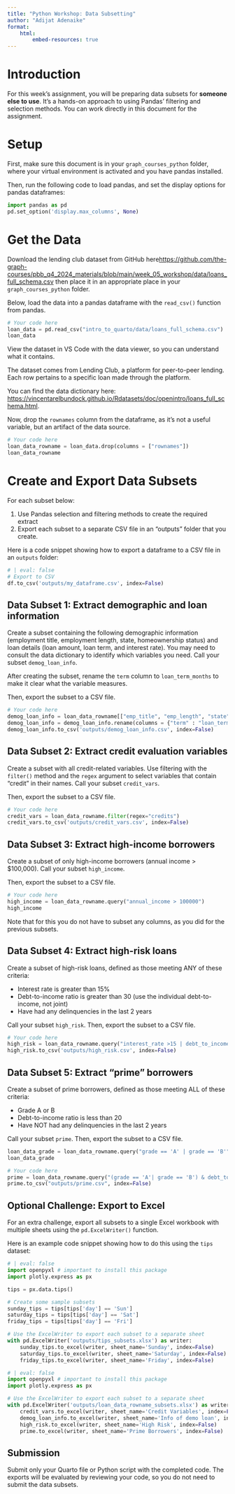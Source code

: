 ```yaml
---
title: "Python Workshop: Data Subsetting"
author: "Adijat Adenaike"
format: 
    html: 
        embed-resources: true 
---
```


# Introduction

For this week's assignment, you will be preparing data subsets for **someone else to use**. It's a hands-on approach to using Pandas' filtering and selection methods. You can work directly in this document for the assignment.

# Setup

First, make sure this document is in your `graph_courses_python` folder, where your virtual environment is activated and you have pandas installed.

Then, run the following code to load pandas, and set the display options for pandas dataframes:

```python
import pandas as pd
pd.set_option('display.max_columns', None)
```

# Get the Data

Download the lending club dataset from GitHub here[https://github.com/the-graph-courses/pbb_q4_2024_materials/blob/main/week_05_workshop/data/loans_full_schema.csv](https://github.com/the-graph-courses/pbb_q4_2024_materials/blob/main/week_05_workshop/data/loans_full_schema.csv) then place it in an appropriate place in your `graph_courses_python` folder.

Below, load the data into a pandas dataframe with the `read_csv()` function from pandas.

```python
# Your code here
loan_data = pd.read_csv("intro_to_quarto/data/loans_full_schema.csv")
loan_data
```

View the dataset in VS Code with the data viewer, so you can understand what it contains.

The dataset comes from Lending Club, a platform for peer-to-peer lending. Each row pertains to a specific loan made through the platform.

You can find the data dictionary here: [https://vincentarelbundock.github.io/Rdatasets/doc/openintro/loans_full_schema.html](https://vincentarelbundock.github.io/Rdatasets/doc/openintro/loans_full_schema.html).

Now, drop the `rownames` column from the dataframe, as it's not a useful variable, but an artifact of the data source.

```python
# Your code here
loan_data_rowname = loan_data.drop(columns = ["rownames"])
loan_data_rowname
```

# Create and Export Data Subsets    

For each subset below:

1) Use Pandas selection and filtering methods to create the required extract
2) Export each subset to a separate CSV file in an "outputs" folder that you create.

Here is a code snippet showing how to export a dataframe to a CSV file in an `outputs` folder:

```python
# | eval: false
# Export to CSV
df.to_csv('outputs/my_dataframe.csv', index=False)
```

## Data Subset 1: Extract demographic and loan information

Create a subset containing the following demographic information (employment title, employment length, state, homeownership status) and loan details (loan amount, loan term, and interest rate). You may need to consult the data dictionary to identify which variables you need. Call your subset `demog_loan_info`.

After creating the subset, rename the `term` column to `loan_term_months` to make it clear what the variable measures.

Then, export the subset to a CSV file.

```python
# Your code here
demog_loan_info = loan_data_rowname[["emp_title", "emp_length", "state", "homeownership", "loan_amount", "term", "interest_rate"]]
demog_loan_info = demog_loan_info.rename(columns = {"term" : "loan_term_months"})
demog_loan_info.to_csv('outputs/demog_loan_info.csv', index=False)
```

## Data Subset 2: Extract credit evaluation variables

Create a subset with all credit-related variables. Use filtering with the `filter()` method and the `regex` argument to select variables that contain "credit" in their names. Call your subset `credit_vars`.

Then, export the subset to a CSV file.

```python
# Your code here
credit_vars = loan_data_rowname.filter(regex="credits")
credit_vars.to_csv('outputs/credit_vars.csv', index=False)
```

## Data Subset 3: Extract high-income borrowers

Create a subset of only high-income borrowers (annual income > $100,000). Call your subset `high_income`.

Then, export the subset to a CSV file.

```python
# Your code here
high_income = loan_data_rowname.query("annual_income > 100000")
high_income
```

Note that for this you do not have to subset any columns, as you did for the previous subsets.

## Data Subset 4: Extract high-risk loans 

Create a subset of high-risk loans, defined as those meeting ANY of these criteria:

- Interest rate is greater than 15%
- Debt-to-income ratio is greater than 30 (use the individual debt-to-income, not joint)
- Have had any delinquencies in the last 2 years

Call your subset `high_risk`. Then, export the subset to a CSV file.

```python
# Your code here
high_risk = loan_data_rowname.query("interest_rate >15 | debt_to_income >30 | delinq_2y >0")
high_risk.to_csv('outputs/high_risk.csv', index=False)
```

## Data Subset 5: Extract "prime" borrowers

Create a subset of prime borrowers, defined as those meeting ALL of these criteria:

- Grade A or B
- Debt-to-income ratio is less than 20
- Have NOT had any delinquencies in the last 2 years

Call your subset `prime`. Then, export the subset to a CSV file.

```python
loan_data_grade = loan_data_rowname.query("grade == 'A' | grade == 'B'")
loan_data_grade
```

```python
# Your code here
prime = loan_data_rowname.query("(grade == 'A'| grade == 'B') & debt_to_income < 20 & delinq_2y == 0")
prime.to_csv("outputs/prime.csv", index=False)
```

## Optional Challenge: Export to Excel

For an extra challenge, export all subsets to a single Excel workbook with multiple sheets using the `pd.ExcelWriter()` function.

Here is an example code snippet showing how to do this using the `tips` dataset:

```python
# | eval: false
import openpyxl # important to install this package
import plotly.express as px

tips = px.data.tips()

# Create some sample subsets
sunday_tips = tips[tips['day'] == 'Sun']
saturday_tips = tips[tips['day'] == 'Sat']
friday_tips = tips[tips['day'] == 'Fri']

# Use the ExcelWriter to export each subset to a separate sheet
with pd.ExcelWriter('outputs/tips_subsets.xlsx') as writer:
    sunday_tips.to_excel(writer, sheet_name='Sunday', index=False)
    saturday_tips.to_excel(writer, sheet_name='Saturday', index=False)
    friday_tips.to_excel(writer, sheet_name='Friday', index=False)
```
```python
# | eval: false
import openpyxl # important to install this package
import plotly.express as px

# Use the ExcelWriter to export each subset to a separate sheet
with pd.ExcelWriter('outputs/loan_data_rowname_subsets.xlsx') as writer:
    credit_vars.to_excel(writer, sheet_name='Credit Variables', index=False)
    demog_loan_info.to_excel(writer, sheet_name='Info of demo loan', index=False)
    high_risk.to_excel(writer, sheet_name='High Risk', index=False)
    prime.to_excel(writer, sheet_name='Prime Borrowers', index=False)
```

## Submission

Submit only your Quarto file or Python script with the completed code. The exports will be evaluated by reviewing your code, so you do not need to submit the data subsets.